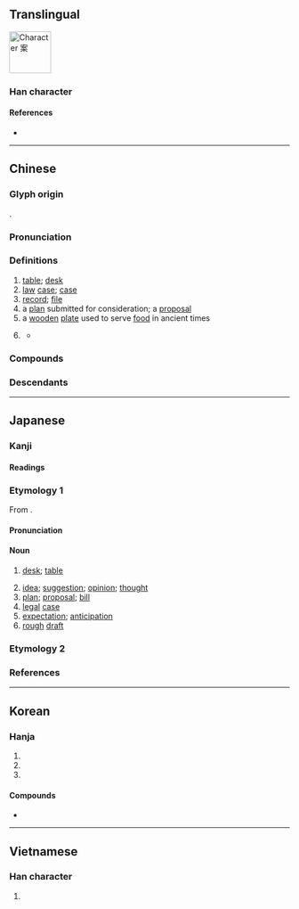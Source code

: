 {{character info}}
==Translingual==
[[File:It-案.png|thumb|75px|Character 案]]
{{Han stroke|[[File:案 - U+06848 - KanjiVG stroke order.svg]]}}

===Han character===
{{Han char|rn=75|rad=木|as=06|sn=10|four=30904|canj=JVD|ids=⿱安木}}

====References====
* {{Han ref|kx=0525.090|dkj=14762|dj=0914.030|hdz=21207.080|uh=6848|ud=26696|bh=AED7|bd=44759}}

----

==Chinese==
{{zh-forms|alt=桉}}

===Glyph origin===
{{Han etym}}
{{Han compound|木|安|ls=psc|c1=s|c2=p}}.

===Pronunciation===
{{zh-pron
|m=àn
|c=on3,ngon3
|h=pfs=on;gd=on4
|md=áng
|mn=ml,jj,tw:àn/òaⁿ
|mn_note=àn - literary; òaⁿ - vernacular
|mn-t=uan3/ang3
|mn-t_note=uan3 - vernacular; ang3 - literary
|w=2oe
|mc=y
|oc=y
|ma=
|cat=n
}}

===Definitions===
{{zh-hanzi}}

# [[table]]; [[desk]]
# [[law]] [[case]]; [[case]]
# [[record]]; [[file]]
# a [[plan]] submitted for consideration; a [[proposal]]
# a [[wooden]] [[plate]] used to serve [[food]] in ancient times
#: {{zh-x|舉案齊眉|literally, "to raise the tray to eyebrow level (as a sign of respect)"}}
# {{lb|zh|dated}} {{zh-alt-form|按|to [[check]] [[against]] something; to make [[comment]]s; to [[write]] [[note]]s|nocap=1}}
#* {{zh-x|孝-文 ^皇帝 可謂 明 矣，案 其《^本紀》，不見 鳳-鳥 與 河-圖。|{{w|Emperor Wen of Han|Emperor Xiaowen}} deserved the name of a wise ruler, yet in his ''Annal'' (lit., "'''checking against''' his Annal") we find nothing about a {{w|Fenghuang|phœnix}} or {{w|Yellow River Map|the Plan of the River}}.|ref=Lunheng-F}}

===Compounds===
{{zh-der|公案|公案比語|備案|報案|三頭對案|做案|底案|團案|一清專案|專案小組|原案|御案|刑事案|專案|保案|奇案|吃案|圖案畫|弊案|問案|慘案|了案|刑案|定案|審案|個案|包公案|三曹對案|伏案|圖案|宋元學案|復案|建議案|幾何圖案|同案|報案中心|併案|帶案|堂案|不信任案|五卅慘案|工作方案|六四慘案|凶案|凶殺案|彌天案|學案|存案|命案|彭公案|個案分析|到案|南山鐵案|個案研究|匿案|在案|几案|六案孔目|五三慘案|孟光舉案|有案可稽|沙基慘案|案卷|教案|犯案|水門案|案牘|未了公案|投案|法案|桃色案件|案牘勞煩|案部|拍案而起|檔案夾|檔案|案伯|案子|拍案叫妙|條案|案兵不動|案頭|案奉|案問|文案|拍案驚奇|濟南慘案|玉案|案首|案例|權利法案|涉案|有案|案兵束甲|案語|掌案的|獄案|案秤|拍案稱奇|成案|提案|拍案怒罵|疑案|拍案|白案|案衍|懸案|搶案|積案如山|積案|方案|稿案|案元|租借法案|書案|禮案|神案|掌案|案比|案長|朝陽方案|破案|沒頭案子|盤案|當案|盜案|斷案|案驗|病案|案事|案頭劇|璞玉專案|案件|欽案|梁案|案牘勞形|畫眉舉案|添案小吃|無頭案|無頭公案|滅門血案|檔案管理|案兵|檔案室|案准|治平專案|案目|攲案|歸案|施公案|案頭書|案由|案桌|案板|案據|案情|案節|案酒|推案|有案可查|查案|拍案叫絕|鍘美案|香案|答案|菜案|雪案螢窗|訟案|舊案|草案|鴻案相莊|竊案|結案|陽光法案|龍圖公案|齊眉舉案|鴻案鹿車|立案|腹案|騙案|舉案齊眉|長案|鐵案|綁案|血案|銷案|零方案|雪案螢燈|罪案|鐵案如山|雪案|要案|答案卷|議案|鴻案|翻案|經案|辦案|貼紙圖案|議決案|螢窗雪案|說公案|脈案|考案畫}}

===Descendants===
{{CJKV||あん|안|án}}

{{zh-cat|Advanced}}

----

==Japanese==

===Kanji===
{{ja-kanji|grade=4|rs=木06}}

====Readings====
{{ja-readings
|goon=あん
|kanon=あん
|kun=つくえ-, かんが-える
}}

===Etymology 1===
{{ja-kanjitab|あん|yomi=o}}
From {{der|ja|ltc|sort=あん|-}} {{ltc-l|案}}.

====Pronunciation====
{{ja-pron|あん|acc=1|acc_ref=DJR}}

====Noun====
{{ja-noun|あん}}

# {{lb|ja|literary}} [[desk]]; [[table]]
# [[idea]]; [[suggestion]]; [[opinion]]; [[thought]]
# [[plan]]; [[proposal]]; [[bill]]
# [[legal]] [[case]]
# [[expectation]]; [[anticipation]]
# [[rough]] [[draft]]

===Etymology 2===
{{ja-kanjitab|つくえ|yomi=k}}
{{ja-see|机}}

===References===
<references/>

----

==Korean==

===Hanja===
{{ko-hanja|책상|안}}

# {{hanja form of|안|{{q|literal}} [[desk]]; [[table]]}}
# {{hanja form of|안|[[idea]]; [[suggestion]]; [[opinion]]; [[thought]]}}
# {{hanja form of|안|[[plan]]; [[proposal]]; [[bill]]}}

====Compounds====
* {{ko-l|제안|[[suggestion]]|提案}}

----

==Vietnamese==

===Han character===
{{vi-readings|reading=án|rs=木06}}

# {{rfdef|vi|sort=木06}}